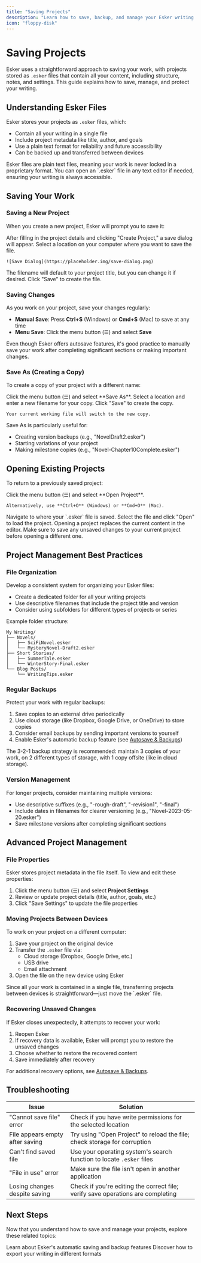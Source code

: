 ```yaml
---
title: "Saving Projects"
description: "Learn how to save, backup, and manage your Esker writing projects."
icon: "floppy-disk"
---
```


# Saving Projects

Esker uses a straightforward approach to saving your work, with projects stored as `.esker` files that contain all your content, including structure, notes, and settings. This guide explains how to save, manage, and protect your writing.

## Understanding Esker Files

Esker stores your projects as `.esker` files, which:

- Contain all your writing in a single file
- Include project metadata like title, author, and goals
- Use a plain text format for reliability and future accessibility
- Can be backed up and transferred between devices

<Note>
  Esker files are plain text files, meaning your work is never locked in a proprietary format. You can open an `.esker` file in any text editor if needed, ensuring your writing is always accessible.
</Note>

## Saving Your Work

### Saving a New Project

When you create a new project, Esker will prompt you to save it:

<Steps>
  <Step title="Create Your Project">
    After filling in the project details and clicking "Create Project," a save dialog will appear.
  </Step>
  <Step title="Choose a Location">
    Select a location on your computer where you want to save the file.
    
    ![Save Dialog](https://placeholder.img/save-dialog.png)
  </Step>
  <Step title="Name Your File">
    The filename will default to your project title, but you can change it if desired.
  </Step>
  <Step title="Complete the Save">
    Click "Save" to create the file.
  </Step>
</Steps>

### Saving Changes

As you work on your project, save your changes regularly:

- **Manual Save**: Press **Ctrl+S** (Windows) or **Cmd+S** (Mac) to save at any time
- **Menu Save**: Click the menu button (☰) and select **Save**

<Tip>
  Even though Esker offers autosave features, it's good practice to manually save your work after completing significant sections or making important changes.
</Tip>

### Save As (Creating a Copy)

To create a copy of your project with a different name:

<Steps>
  <Step title="Open Save As Dialog">
    Click the menu button (☰) and select **Save As**.
  </Step>
  <Step title="Choose Location and Name">
    Select a location and enter a new filename for your copy.
  </Step>
  <Step title="Complete the Save">
    Click "Save" to create the copy.
    
    Your current working file will switch to the new copy.
  </Step>
</Steps>

Save As is particularly useful for:
- Creating version backups (e.g., "NovelDraft2.esker")
- Starting variations of your project
- Making milestone copies (e.g., "Novel-Chapter10Complete.esker")

## Opening Existing Projects

To return to a previously saved project:

<Steps>
  <Step title="Access Open Dialog">
    Click the menu button (☰) and select **Open Project**.
    
    Alternatively, use **Ctrl+O** (Windows) or **Cmd+O** (Mac).
  </Step>
  <Step title="Locate Your File">
    Navigate to where your `.esker` file is saved.
  </Step>
  <Step title="Select and Open">
    Select the file and click "Open" to load the project.
  </Step>
</Steps>

<Warning>
  Opening a project replaces the current content in the editor. Make sure to save any unsaved changes to your current project before opening a different one.
</Warning>

## Project Management Best Practices

### File Organization

Develop a consistent system for organizing your Esker files:

- Create a dedicated folder for all your writing projects
- Use descriptive filenames that include the project title and version
- Consider using subfolders for different types of projects or series

Example folder structure:
```
My Writing/
├── Novels/
│   ├── SciFiNovel.esker
│   └── MysteryNovel-Draft2.esker
├── Short Stories/
│   ├── SummerTale.esker
│   └── WinterStory-Final.esker
└── Blog Posts/
    └── WritingTips.esker
```

### Regular Backups

Protect your work with regular backups:

1. Save copies to an external drive periodically
2. Use cloud storage (like Dropbox, Google Drive, or OneDrive) to store copies
3. Consider email backups by sending important versions to yourself
4. Enable Esker's automatic backup feature (see [Autosave & Backups](/exporting/autosave-backups))

<Tip>
  The 3-2-1 backup strategy is recommended: maintain 3 copies of your work, on 2 different types of storage, with 1 copy offsite (like in cloud storage).
</Tip>

### Version Management

For longer projects, consider maintaining multiple versions:

- Use descriptive suffixes (e.g., "-rough-draft", "-revision1", "-final")
- Include dates in filenames for clearer versioning (e.g., "Novel-2023-05-20.esker")
- Save milestone versions after completing significant sections

## Advanced Project Management

### File Properties

Esker stores project metadata in the file itself. To view and edit these properties:

1. Click the menu button (☰) and select **Project Settings**
2. Review or update project details (title, author, goals, etc.)
3. Click "Save Settings" to update the file properties

### Moving Projects Between Devices

To work on your project on a different computer:

1. Save your project on the original device
2. Transfer the `.esker` file via:
   - Cloud storage (Dropbox, Google Drive, etc.)
   - USB drive
   - Email attachment
3. Open the file on the new device using Esker

<Note>
  Since all your work is contained in a single file, transferring projects between devices is straightforward—just move the `.esker` file.
</Note>

### Recovering Unsaved Changes

If Esker closes unexpectedly, it attempts to recover your work:

1. Reopen Esker
2. If recovery data is available, Esker will prompt you to restore the unsaved changes
3. Choose whether to restore the recovered content
4. Save immediately after recovery

For additional recovery options, see [Autosave & Backups](/exporting/autosave-backups).

## Troubleshooting

| Issue | Solution |
|-------|----------|
| "Cannot save file" error | Check if you have write permissions for the selected location |
| File appears empty after saving | Try using "Open Project" to reload the file; check storage for corruption |
| Can't find saved file | Use your operating system's search function to locate `.esker` files |
| "File in use" error | Make sure the file isn't open in another application |
| Losing changes despite saving | Check if you're editing the correct file; verify save operations are completing |

## Next Steps

Now that you understand how to save and manage your projects, explore these related topics:

<CardGroup cols={2}>
  <Card title="Autosave & Backups" icon="clock-rotate-left" href="/exporting/autosave-backups">
    Learn about Esker's automatic saving and backup features
  </Card>
  <Card title="Exporting Formats" icon="file-export" href="/exporting/exporting-formats">
    Discover how to export your writing in different formats
  </Card>
</CardGroup>